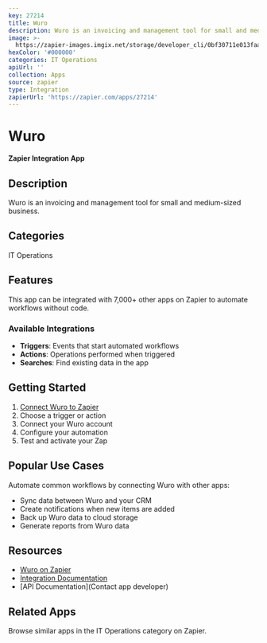 ```yaml
---
key: 27214
title: Wuro
description: Wuro is an invoicing and management tool for small and medium-sized business.
image: >-
  https://zapier-images.imgix.net/storage/developer_cli/0bf30711e013faa7116a80f554996b59_2.png?auto=format%2Ccompress&ixlib=python-3.0.0&q=50
hexColor: '#000000'
categories: IT Operations
apiUrl: ''
collection: Apps
source: zapier
type: Integration
zapierUrl: 'https://zapier.com/apps/27214'
---
```

# Wuro

**Zapier Integration App**

## Description

Wuro is an invoicing and management tool for small and medium-sized business.

## Categories

IT Operations

## Features

This app can be integrated with 7,000+ other apps on Zapier to automate workflows without code.

### Available Integrations

- **Triggers**: Events that start automated workflows
- **Actions**: Operations performed when triggered
- **Searches**: Find existing data in the app

## Getting Started

1. [Connect Wuro to Zapier](https://zapier.com/apps/27214)
2. Choose a trigger or action
3. Connect your Wuro account
4. Configure your automation
5. Test and activate your Zap

## Popular Use Cases

Automate common workflows by connecting Wuro with other apps:

- Sync data between Wuro and your CRM
- Create notifications when new items are added
- Back up Wuro data to cloud storage
- Generate reports from Wuro data

## Resources

- [Wuro on Zapier](https://zapier.com/apps/27214)
- [Integration Documentation](https://zapier.com/apps/27214/integrations)
- [API Documentation](Contact app developer)

## Related Apps

Browse similar apps in the IT Operations category on Zapier.

